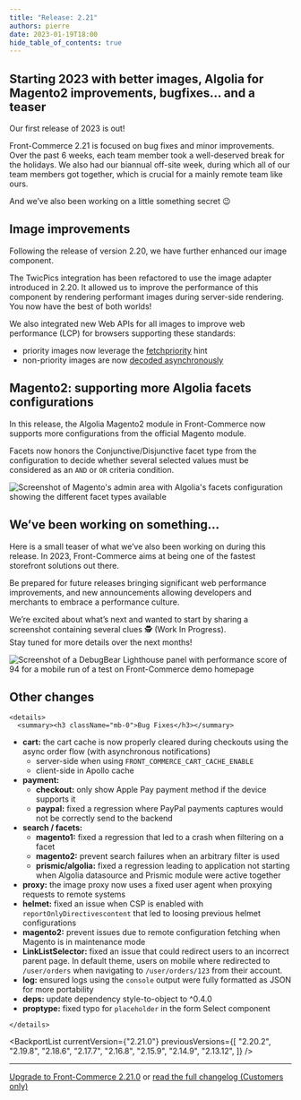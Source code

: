 ```yaml
---
title: "Release: 2.21"
authors: pierre
date: 2023-01-19T18:00
hide_table_of_contents: true
---
```


## Starting 2023 with better images, Algolia for Magento2 improvements, bugfixes… and a teaser

Our first release of 2023 is out!

Front-Commerce 2.21 is focused on bug fixes and minor improvements. Over the
past 6 weeks, each team member took a well-deserved break for the holidays. We
also had our biannual off-site week, during which all of our team members got
together, which is crucial for a mainly remote team like ours.

And we’ve also been working on a little something secret 😉

<!-- truncate -->


## Image improvements

Following the release of version 2.20, we have further enhanced our image
component.

The TwicPics integration has been refactored to use the image adapter introduced
in 2.20. It allowed us to improve the performance of this component by rendering
performant images during server-side rendering. You now have the best of both
worlds!

We also integrated new Web APIs for all images to improve web performance (LCP)
for browsers supporting these standards:

- priority images now leverage the
  [fetchpriority](https://web.dev/priority-hints/) hint
- non-priority images are now
  [decoded asynchronously](https://developer.mozilla.org/en-US/docs/Web/API/HTMLImageElement/decoding)

## Magento2: supporting more Algolia facets configurations

In this release, the Algolia Magento2 module in Front-Commerce now supports more
configurations from the official Magento module.

Facets now honors the Conjunctive/Disjunctive facet type from the configuration
to decide whether several selected values must be considered as an `AND` or `OR`
criteria condition.

![Screenshot of Magento's admin area with Algolia's facets configuration showing the different facet types available](assets/2.21/algolia-conjunctive.png)

## We’ve been working on something…

Here is a small teaser of what we’ve also been working on during this release.
In 2023, Front-Commerce aims at being one of the fastest storefront solutions
out there.

Be prepared for future releases bringing significant web performance
improvements, and new announcements allowing developers and merchants to embrace
a performance culture.

We’re excited about what’s next and wanted to start by sharing a screenshot
containing several clues 🕵 (Work In Progress).<br/> Stay tuned for more details
over the next months!

![Screenshot of a DebugBear Lighthouse panel with performance score of 94 for a mobile run of a test on Front-Commerce demo homepage](assets/2.21/teaser.png)

## Other changes

```mdx-code-block
<details>
  <summary><h3 className="mb-0">Bug Fixes</h3></summary>
```

- **cart:** the cart cache is now properly cleared during checkouts using the
  async order flow (with asynchronous notifications)
  - server-side when using `FRONT_COMMERCE_CART_CACHE_ENABLE`
  - client-side in Apollo cache
- **payment:**
  - **checkout:** only show Apple Pay payment method if the device supports it
  - **paypal:** fixed a regression where PayPal payments captures would not be
    correctly send to the backend
- **search / facets:**
  - **magento1:** fixed a regression that led to a crash when filtering on a
    facet
  - **magento2:** prevent search failures when an arbitrary filter is used
  - **prismic/algolia:** fixed a regression leading to application not starting
    when Algolia datasource and Prismic module were active together
- **proxy:** the image proxy now uses a fixed user agent when proxying requests
  to remote systems
- **helmet:** fixed an issue when CSP is enabled with
  `reportOnlyDirectivescontent` that led to loosing previous helmet
  configurations
- **magento2:** prevent issues due to remote configuration fetching when Magento
  is in maintenance mode
- **LinkListSelector:** fixed an issue that could redirect users to an incorrect
  parent page. In default theme, users on mobile where redirected to
  `/user/orders` when navigating to `/user/orders/123` from their account.
- **log:** ensured logs using the `console` output were fully formatted as JSON
  for more portability
- **deps:** update dependency style-to-object to ^0.4.0
- **proptype:** fixed typo for `placeholder` in the form Select component

```mdx-code-block
</details>
```

<BackportList
  currentVersion={"2.21.0"}
  previousVersions={[
    "2.20.2",
    "2.19.8",
    "2.18.6",
    "2.17.7",
    "2.16.8",
    "2.15.9",
    "2.14.9",
    "2.13.12",
  ]}
/>

<hr />

<ChangelogFooter>

[Upgrade to Front-Commerce 2.21.0](/docs/2.x/appendices/migration-guides#2200---2210)
or
[read the full changelog (Customers only)](https://gitlab.blackswift.cloud/front-commerce/front-commerce/-/releases/2.21.0)

</ChangelogFooter>
